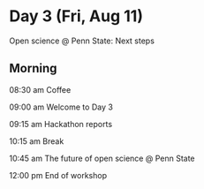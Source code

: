 # Day 3 (Fri, Aug 11) {- #day_3}

Open science @ Penn State: Next steps

## Morning {- #day_3_am}

08:30 am    Coffee

09:00 am    Welcome to Day 3

09:15 am    Hackathon reports

10:15 am    Break

10:45 am    The future of open science @ Penn State

12:00 pm    End of workshop



